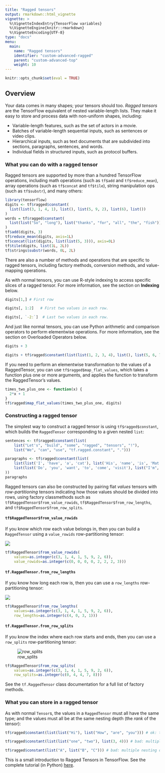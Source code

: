 ```yaml
---
title: "Ragged tensors"
output: rmarkdown::html_vignette
vignette: >
  %\VignetteIndexEntry{TensorFlow variables} 
  %\VignetteEngine{knitr::rmarkdown} 
  %\VignetteEncoding{UTF-8}
type: "docs"
menu:
  main:
    name: "Ragged tensors"
    identifier: "custom-advanced-ragged"
    parent: "custom-advanced-top"
    weight: 10
---
```



```r
knitr::opts_chunk$set(eval = TRUE)
```

## Overview

Your data comes in many shapes; your tensors should too.
*Ragged tensors* are the TensorFlow equivalent of nested variable-length
lists. They make it easy to store and process data with non-uniform shapes,
including:

*   Variable-length features, such as the set of actors in a movie.
*   Batches of variable-length sequential inputs, such as sentences or video
    clips.
*   Hierarchical inputs, such as text documents that are subdivided into
    sections, paragraphs, sentences, and words.
*   Individual fields in structured inputs, such as protocol buffers.

### What you can do with a ragged tensor

Ragged tensors are supported by more than a hundred TensorFlow operations,
including math operations (such as `tf$add` and `tf$reduce_mean`), array operations
(such as `tf$concat` and `tf$tile`), string manipulation ops (such as
`tf$substr`), and many others:

```r
library(tensorflow)
digits <- tf$ragged$constant(
  list(list(3, 1, 4, 1), list(), list(5, 9, 2), list(6), list())
)
words = tf$ragged$constant(
  list(list("So", "long"), list("thanks", "for", "all", "the", "fish"))
)
tf$add(digits, 3)
tf$reduce_mean(digits, axis=1L)
tf$concat(list(digits, list(list(5, 3))), axis=0L)
tf$tile(digits, list(1L, 2L))
tf$strings$substr(words, 0L, 2L)
```

There are also a number of methods and operations that are
specific to ragged tensors, including factory methods, conversion methods,
and value-mapping operations.

As with normal tensors, you can use R-style indexing to access specific
slices of a ragged tensor. For more information, see the section on
**Indexing** below.

```r
digits[1,] # First row
```

```r
digits[, 1:2]   # First two values in each row.
```

```r
digits[, `-2:`]  # Last two values in each row.
```

And just like normal tensors, you can use Python arithmetic and comparison operators to perform 
elementwise operations. For more information, see the section on Overloaded Operators below.

```r
digits + 3
```

```r
digits + tf$ragged$constant(list(list(1, 2, 3, 4), list(), list(5, 6, 7), list(8), list()))
```

If you need to perform an elementwise transformation to the values of a RaggedTensor, you can use `tf$ragged$map_flat_values`, which takes a function plus one or more arguments, and applies the function to transform the RaggedTensor's values.

```r
times_two_plus_one <- function(x) {
  2*x + 1
}
tf$ragged$map_flat_values(times_two_plus_one, digits)
```

### Constructing a ragged tensor

The simplest way to construct a ragged tensor is using
`tf$ragged$constant`, which builds the
`RaggedTensor` corresponding to a given nested `list`:

```r
sentences <- tf$ragged$constant(list(
    list("Let's", "build", "some", "ragged", "tensors", "!"),
    list("We", "can", "use", "tf.ragged.constant", ".")))
```

```r
paragraphs <- tf$ragged$constant(list(
    list(list('I', 'have', 'a', 'cat'), list('His', 'name', 'is', 'Mat')),
    list(list('Do', 'you', 'want', 'to', 'come', 'visit'), list("I'm", 'free', 'tomorrow'))
))
paragraphs
```

Ragged tensors can also be constructed by pairing flat *values* tensors with
*row-partitioning* tensors indicating how those values should be divided into
rows, using factory classmethods such as `tf$RaggedTensor$from_value_rowids`,
`tf$RaggedTensor$from_row_lengths`, and
`tf$RaggedTensor$from_row_splits`.

#### `tf$RaggedTensor$from_value_rowids`

If you know which row each value belongs in, then you can build a `RaggedTensor` using a `value_rowids` row-partitioning tensor:

![](../images/value_rowids.png)

```r
tf$RaggedTensor$from_value_rowids(
    values=as.integer(c(3, 1, 4, 1, 5, 9, 2, 6)),
    value_rowids=as.integer(c(0, 0, 0, 0, 2, 2, 2, 3)))
```

#### `tf.RaggedTensor.from_row_lengths`

If you know how long each row is, then you can use a `row_lengths` row-partitioning tensor:

![](../images/row_lengths.png)

```r
tf$RaggedTensor$from_row_lengths(
    values=as.integer(c(3, 1, 4, 1, 5, 9, 2, 6)),
    row_lengths=as.integer(c(4, 0, 3, 1)))
```

#### `tf.RaggedTensor.from_row_splits`

If you know the index where each row starts and ends, then you can use a `row_splits` row-partitioning tensor:

![row_splits](../images/row_splits.png)

```r
tf$RaggedTensor$from_row_splits(
    values=as.integer(c(3, 1, 4, 1, 5, 9, 2, 6)),
    row_splits=as.integer(c(0, 4, 4, 7, 8)))
```

See the `tf.RaggedTensor` class documentation for a full list of factory methods.

### What you can store in a ragged tensor

As with normal `Tensor`s, the values in a `RaggedTensor` must all have the same
type; and the values must all be at the same nesting depth (the *rank* of the
tensor):

```r
tf$ragged$constant(list(list("Hi"), list("How", "are", "you"))) # ok: type=string, rank=2
```

```r
tf$ragged$constant(list(list("one", "two"), list(3, 4))) # bad: multiple types
```

```r
tf$ragged$constant(list("A", list("B", "C"))) # bad: multiple nesting depths
```

This is a small introduction to Ragged Tensors in TensorFlow. See the complete tutorial (in Python) [here](https://www.tensorflow.org/guide/ragged_tensor).